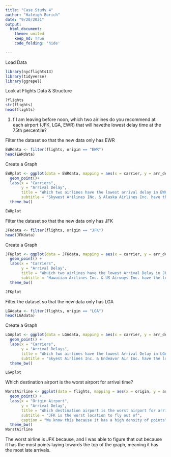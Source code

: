 ```yaml
---
title: "Case Study 4"
author: "Haleigh Borich"
date: "9/20/2021"
output:
  html_document:
    theme: united
    keep_md: True
    code_folding: 'hide'

---
```


Load Data 
```r
library(nycflights13)
library(tidyverse)
library(ggrepel)
```
Look at Flights Data & Structure
```r
?flights
str(flights)
head(flights)
```
1. f I am leaving before noon, which two airlines do you recommend at each airport (JFK, LGA, EWR) that will havethe lowest delay time at the 75th percentile?

Filter the dataset so that the new data only has EWR
```r
EWRdata <- filter(flights, origin == "EWR")
head(EWRdata)
```
Create a Graph
```r
EWRplot <- ggplot(data = EWRdata, mapping = aes(x = carrier, y = arr_delay, size = arr_delay, color = carrier)) +
  geom_point()+
  labs(x = "Carriers",
       y = "Arrival Delay",
       title = "Which two airlines have the lowest arrival delay in EWK airport?",
       subtitle = "Skywest Arilines INc. & Alaska Airlines Inc. have the lowest arrival delay") +
  theme_bw()

EWRplot
```
Filter the dataset so that the new data only has JFK
```r
JFKdata <- filter(flights, origin == "JFK")
head(JFKdata)
```
Create a Graph
```r
JFKplot <- ggplot(data = JFKdata, mapping = aes(x = carrier, y = arr_delay, size = arr_delay, color = carrier)) +
  geom_point() +
  labs(x = "Carriers",
       y = "Arrival Delay",
       title = "Whuich two airlines have the lowest Arrival Delay in JFK airport?",
       subtitle = "Hawaiian Arilines Inc. & US Airways Inc. have the lowest arrival delay") +
  theme_bw()

JFKplot
```
Filter the dataset so that the new data only has LGA
```r
LGAdata <- filter(flights, origin == "LGA")
head(LGAdata)
```
Create a Graph
```r
LGAplot <- ggplot(data = LGAdata, mapping = aes(x = carrier, y = arr_delay, size = arr_delay, color = carrier)) +
  geom_point() +
  labs(x = "Carriers",
       y = "Arrival Delays",
       title = "Which two airlines have the lowest Arrival Delay in LGA airport?",
       subtitle = "Skyest Airlines Inc. & Endeavor Air Inc. have the lowest arrival delay") +
  theme_bw()

LGAplot
```

Which destination airport is the worst airport for 
arrival time?
```r
WorstAirline <- ggplot(data = flights, mapping = aes(x = origin, y = arr_delay, color = origin, size = arr_delay)) +
  geom_point() +
  labs(x = "Origin Airport", 
       y = "Arrival Delay",
       title = "Which destination airport is the worst airport for arrival time?",
       subtitle = "JFK is the worst location to fly out of",
       caption = "We know this because it has a high density of points") +
  theme_bw()
WorstAirline
```
The worst airline is JFK because, and I was able to figure that out because it has the most points laying towards the top of the graph, meaning it has the most late arrivals. 
